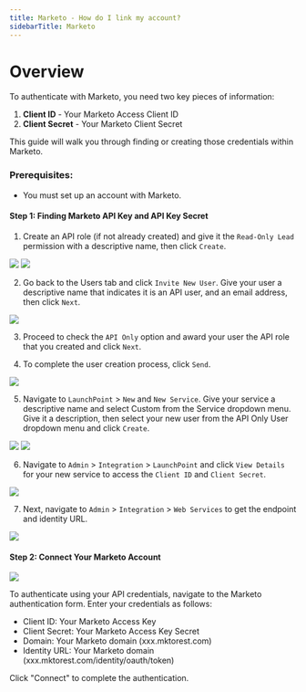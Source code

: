 ```yaml
---
title: Marketo - How do I link my account?
sidebarTitle: Marketo
---
```



# Overview

To authenticate with Marketo, you need two key pieces of information:
1. **Client ID** - Your Marketo Access Client ID
2. **Client Secret** - Your Marketo Client Secret

This guide will walk you through finding or creating those credentials within Marketo.

### Prerequisites:

- You must set up an account with Marketo.

#### Step 1: Finding Marketo API Key and API Key Secret
1. Create an API role (if not already created) and give it the `Read-Only Lead` permission with a descriptive name, then click `Create`.

<img src="/integrations/all/marketo/marketo_a.webp" />
<img src="/integrations/all/marketo/marketo_b.webp" />

2. Go back to the Users tab and click `Invite New User`. Give your user a descriptive name that indicates it is an API user, and an email address, then click `Next`.

<img src="/integrations/all/marketo/marketo_c.webp" />

3. Proceed to check the `API Only` option and award your user the API role that you created and click `Next`.

4. To complete the user creation process, click `Send`.

<img src="/integrations/all/marketo/marketo_d.webp" />

5. Navigate to `LaunchPoint` > `New` and `New Service`. Give your service a descriptive name and select Custom from the Service dropdown menu. Give it a description, then select your new user from the API Only User dropdown menu and click `Create`.

<img src="/integrations/all/marketo/marketo_1.webp" />
<img src="/integrations/all/marketo/marketo_2.webp" />

6. Navigate to `Admin` > `Integration` > `LaunchPoint` and click `View Details` for your new service to access the `Client ID` and `Client Secret`.

<img src="/integrations/all/marketo/marketo_3.webp" />

7. Next, navigate to `Admin` > `Integration` > `Web Services` to get the endpoint and identity URL.

<img src="/integrations/all/marketo/marketo_f.webp" />

#### Step 2: Connect Your Marketo Account

<img src="/integrations/all/gong/nango_connect_ui.png" />

To authenticate using your API credentials, navigate to the Marketo authentication form. Enter your credentials as follows:
- Client ID: Your Marketo Access Key
- Client Secret: Your Marketo Access Key Secret
- Domain: Your Marketo domain (xxx.mktorest.com)
- Identity URL: Your Marketo domain (xxx.mktorest.com/identity/oauth/token)

Click "Connect" to complete the authentication.
